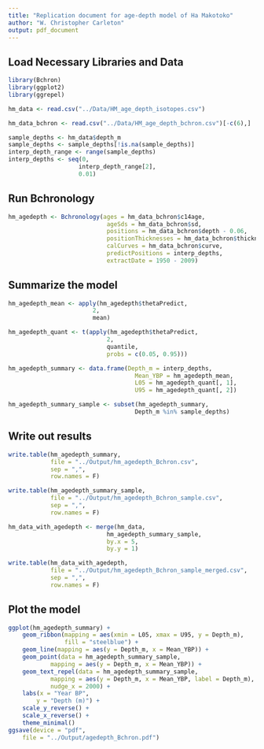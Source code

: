 ```yaml
---
title: "Replication document for age-depth model of Ha Makotoko"
author: "W. Christopher Carleton"
output: pdf_document
---
```


## Load Necessary Libraries and Data
```r
library(Bchron)
library(ggplot2)
library(ggrepel)

hm_data <- read.csv("../Data/HM_age_depth_isotopes.csv")

hm_data_bchron <- read.csv("../Data/HM_age_depth_bchron.csv")[-c(6),]

sample_depths <- hm_data$depth_m
sample_depths <- sample_depths[!is.na(sample_depths)]
interp_depth_range <- range(sample_depths)
interp_depths <- seq(0,
                    interp_depth_range[2],
                    0.01)
```

## Run Bchronology
```r
hm_agedepth <- Bchronology(ages = hm_data_bchron$c14age,
                            ageSds = hm_data_bchron$sd,
                            positions = hm_data_bchron$depth - 0.06,
                            positionThicknesses = hm_data_bchron$thickness,
                            calCurves = hm_data_bchron$curve,
                            predictPositions = interp_depths,
                            extractDate = 1950 - 2009)
```

## Summarize the model
```r
hm_agedepth_mean <- apply(hm_agedepth$thetaPredict,
                        2,
                        mean)

hm_agedepth_quant <- t(apply(hm_agedepth$thetaPredict,
                            2,
                            quantile,
                            probs = c(0.05, 0.95)))

hm_agedepth_summary <- data.frame(Depth_m = interp_depths,
                                    Mean_YBP = hm_agedepth_mean,
                                    L05 = hm_agedepth_quant[, 1],
                                    U95 = hm_agedepth_quant[, 2])

hm_agedepth_summary_sample <- subset(hm_agedepth_summary,
                                    Depth_m %in% sample_depths)
```

## Write out results
```r
write.table(hm_agedepth_summary,
            file = "../Output/hm_agedepth_Bchron.csv",
            sep = ",",
            row.names = F)

write.table(hm_agedepth_summary_sample,
            file = "../Output/hm_agedepth_Bchron_sample.csv",
            sep = ",",
            row.names = F)

hm_data_with_agedepth <- merge(hm_data,
                            hm_agedepth_summary_sample,
                            by.x = 5,
                            by.y = 1)

write.table(hm_data_with_agedepth,
            file = "../Output/hm_agedepth_Bchron_sample_merged.csv",
            sep = ",",
            row.names = F)
```

## Plot the model
```r
ggplot(hm_agedepth_summary) +
    geom_ribbon(mapping = aes(xmin = L05, xmax = U95, y = Depth_m),
                fill = "steelblue") +
    geom_line(mapping = aes(y = Depth_m, x = Mean_YBP)) +
    geom_point(data = hm_agedepth_summary_sample,
            mapping = aes(y = Depth_m, x = Mean_YBP)) +
    geom_text_repel(data = hm_agedepth_summary_sample,
            mapping = aes(y = Depth_m, x = Mean_YBP, label = Depth_m),
            nudge_x = 2000) +
    labs(x = "Year BP",
        y = "Depth (m)") +
    scale_y_reverse() +
    scale_x_reverse() +
    theme_minimal()
ggsave(device = "pdf",
    file = "../Output/agedepth_Bchron.pdf")
```
